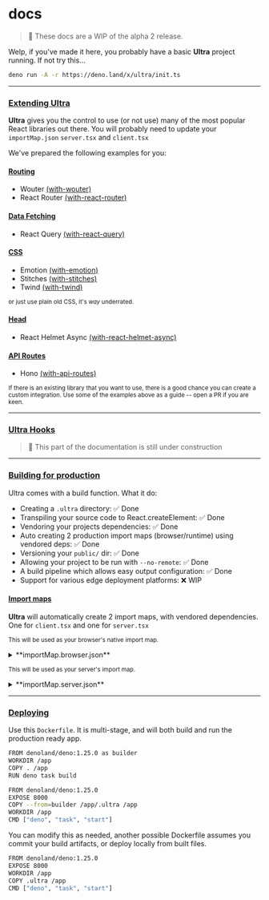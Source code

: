 # docs

> 📝 These docs are a WIP of the alpha 2 release.

Welp, if you've made it here, you probably have a basic **Ultra** project
running. If not try this...

```bash
deno run -A -r https://deno.land/x/ultra/init.ts
```

---

### [Extending Ultra](#extending-ultra)

**Ultra** gives you the control to use (or not use) many of the most popular
React libraries out there. You will probably
need to update your `importMap.json` `server.tsx` and `client.tsx`

We've prepared the following examples for you:

#### [Routing](#routing)

- Wouter [(with-wouter)](https://github.com/exhibitionist-digital/ultra/tree/main/examples/with-wouter)
- React Router [(with-react-router)](https://github.com/exhibitionist-digital/ultra/tree/main/examples/with-react-router)

#### [Data Fetching](#data-fetching)

- React Query [(with-react-query)](https://github.com/exhibitionist-digital/ultra/tree/main/examples/with-react-query)

#### [CSS](#css)

- Emotion [(with-emotion)](https://github.com/exhibitionist-digital/ultra/tree/main/examples/with-emotion)
- Stitches [(with-stitches)](https://github.com/exhibitionist-digital/ultra/tree/main/examples/with-stitches)
- Twind [(with-twind)](https://github.com/exhibitionist-digital/ultra/tree/main/examples/with-twind)

<small>or just use plain old CSS, it's _way_ underrated.</small>

#### [Head](#head)

- React Helmet Async [(with-react-helmet-async)](https://github.com/exhibitionist-digital/ultra/tree/main/examples/with-react-helmet-async)

#### [API Routes](#api-routes)

- Hono [(with-api-routes)](https://github.com/exhibitionist-digital/ultra/tree/main/examples/with-api-routes)

<small>
  If there is an existing library that you want to use, there is a good chance
  you can create a custom integration. Use some of the examples above as a guide
  -- open a PR if you are keen.
</small>

---

### [Ultra Hooks](#ultra-hooks)

> 🚧 This part of the documentation is still under construction

---

### [Building for production](#building-for-production)

Ultra comes with a build function. What it do:

- Creating a `.ultra` directory: ✅ Done
- Transpiling your source code to React.createElement: ✅ Done
- Vendoring your projects dependencies: ✅ Done
- Auto creating 2 production import maps (browser/runtime) using vendored deps: ✅ Done
- Versioning your `public/` dir: ✅ Done
- Allowing your project to be run with `--no-remote`: ✅ Done
- A build pipeline which allows easy output configuration: ✅ Done
- Support for various edge deployment platforms: ❌ WIP

#### [Import maps](#import-maps)

**Ultra** will automatically create 2 import maps, with vendored dependencies. One for `client.tsx` and one for `server.tsx`

<small>This will be used as your browser's native import map.</small>

<details>
  <summary>**importMap.browser.json**</summary>

```json
{
  "imports": {
    "react-dom/client": "./vendor/browser/esm.sh/react-dom@18.2.0/client.js",
    "react/jsx-runtime": "./vendor/browser/esm.sh/react@18.2.0/jsx-runtime.js",
    "https://esm.sh/": "./vendor/browser/esm.sh/",
    "/_ultra/static/client.tsx": "/_ultra/static/client.e3ed2639.tsx",
    "/_ultra/static/src/app.tsx": "/_ultra/static/src/app.29ddbcc7.tsx"
  },
  "scopes": {
    "./vendor/browser/esm.sh/": {
      "/stable/react@18.2.0/deno/react.js": "./vendor/browser/esm.sh/stable/react@18.2.0/deno/react.js",
      "/stable/react@18.2.0/deno/react.js": "./vendor/browser/esm.sh/stable/react@18.2.0/deno/react.js",
      "react": "./vendor/browser/esm.sh/react@18.2.0.js",
      "/v92/react-dom@18.2.0/deno/react-dom.js": "./vendor/browser/esm.sh/v92/react-dom@18.2.0/deno/react-dom.js",
      "/v92/scheduler@0.23.0/deno/scheduler.js": "./vendor/browser/esm.sh/v92/scheduler@0.23.0/deno/scheduler.js"
    }
  }
}
```

</details>

<small>This will be used as your server's import map.</small>

<details>
  <summary>**importMap.server.json**</summary>

```json
{
  "imports": {
    "react/jsx-runtime": "./vendor/server/esm.sh/react@18.2.0/jsx-runtime.js",
    "ultra/server.ts": "./vendor/server/deno.land/x/ultra@v2.0.0-alpha.6/server.ts",
    "https://deno.land/": "./vendor/server/deno.land/",
    "https://esm.sh/": "./vendor/server/esm.sh/",
    "./client.tsx": "./client.e3ed2639.tsx",
    "./src/app.tsx": "./src/app.29ddbcc7.tsx"
  },
  "scopes": {
    "./vendor/server/deno.land/": {
      "react": "./vendor/server/esm.sh/react@18.2.0.js",
      "react-dom/server": "./vendor/server/esm.sh/react-dom@18.2.0/server.js"
    },
    "./vendor/server/esm.sh/": {
      "/stable/react@18.2.0/deno/react.js": "./vendor/server/esm.sh/stable/react@18.2.0/deno/react.js",
      "/stable/react@18.2.0/deno/react.js": "./vendor/server/esm.sh/stable/react@18.2.0/deno/react.js"
    }
  }
}
```

</details>

---

### [Deploying](#deploying)

Use this `Dockerfile`. It is multi-stage, and will both build and run the production ready app.

```bash
FROM denoland/deno:1.25.0 as builder
WORKDIR /app
COPY . /app
RUN deno task build

FROM denoland/deno:1.25.0
EXPOSE 8000
COPY --from=builder /app/.ultra /app
WORKDIR /app
CMD ["deno", "task", "start"]
```

You can modify this as needed, another possible Dockerfile assumes you commit your build artifacts, or deploy locally from built files.

```bash
FROM denoland/deno:1.25.0
EXPOSE 8000
WORKDIR /app
COPY .ultra /app
CMD ["deno", "task", "start"]
```